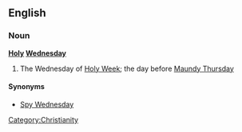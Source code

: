 ==English==

===Noun===
{{wikipedia}}
'''[[Holy]] [[Wednesday]]'''

# The Wednesday of [[Holy Week]]; the day before [[Maundy Thursday]]

====Synonyms====
*[[Spy Wednesday]]
[[Category:Christianity]]